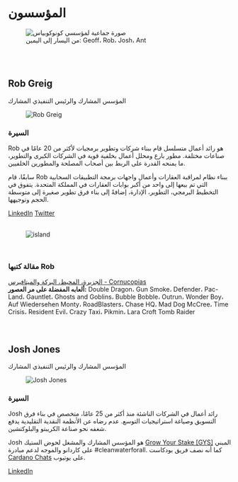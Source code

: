 # المؤسسون  

<figure className="img-center">
  <img src="/images/team/founders-group.avif" alt="صورة جماعية لمؤسسي كونوكوبياس" />
  <figcaption>من اليسار إلى اليمين: Geoff، Rob، Josh، Ant</figcaption>
</figure>  

</br>  
</br>  

## Rob Greig  

<div className="text-xs uppercase tracking-wide text-white/60 mb-2">المؤسس المشارك والرئيس التنفيذي المشارك</div>  

<figure className="img-center">
  <img src="/images/team/rob-greig.avif" alt="Rob Greig" />
</figure>  

### السيرة  
Rob هو رائد أعمال متسلسل قام ببناء شركات وتطوير برمجيات لأكثر من 20 عامًا في صناعات مختلفة. مطور بارع ومحلل أعمال بخلفية قوية في الشركات الكبرى والتطوير، ما يمنحه القدرة على الربط بين أصحاب المصلحة والمطورين الخلفيين.  

سابقًا، قام Rob ببناء نظام لمراقبة العقارات وأعمال واجهات برمجة التطبيقات السحابية التي تم بيعها إلى واحد من أكبر بوابات العقارات في المملكة المتحدة. يتفوق في التخطيط البرمجي، التطوير، الإدارة، إضافةً إلى بناء فرق تطوير صغيرة إلى متوسطة الحجم وتوجيهها.  

<div className="mt-3 flex flex-wrap gap-3">
  <a href="https://www.linkedin.com/in/rob-greig-2076b053" target="_blank" rel="noopener noreferrer" className="underline">LinkedIn</a>
  <a href="https://twitter.com/RobGreig3" target="_blank" rel="noopener noreferrer" className="underline">Twitter</a>
</div>  

</br>  

<figure className="img-center">
  <img src="/images/team/island.avif" alt="island" />
</figure>  

</br>  

### <span className="text-orange-500 font-semibold">مقالة كتبها Rob</span>  
<div className="space-y-3">
  <a href="https://cornucopias.io/blog/the-island-the-ocean-the-pond-and-the-metaverse" target="_blank" rel="noopener noreferrer" className="block rounded-xl border border-white/10 bg-zinc-900/60 p-4 hover:bg-zinc-900/80 transition">
    الجزيرة، المحيط، البركة والميتافيرس - Cornucopias
  </a>
</div>  

<div className="note-box success transparent mt-4">
  <b>ألعابه المفضلة على مر العصور:</b> Double Dragon، Gun Smoke، Defender، Pac-Land، Gauntlet، Ghosts and Goblins، Bubble Bobble، Outrun، Wonder Boy، Auf Wiedersehen Monty، RoadBlasters، Chase HQ، Mad Dog McCree، Time Crisis، Resident Evil، Crazy Taxi، Pikmin، Lara Croft Tomb Raider
</div>  

</br>  
</br>  

## Josh Jones  

<div className="text-xs uppercase tracking-wide text-white/60 mb-2">المؤسس المشارك والرئيس التنفيذي المشارك</div>  

<figure className="img-center">
  <img src="/images/team/josh-jones.avif" alt="Josh Jones" />
</figure>  

### السيرة  
Josh رائد أعمال في الشركات الناشئة منذ أكثر من 25 عامًا، متخصص في بناء فرق التسويق وصياغة استراتيجيات التوسع. عدم رضاه عن الأنظمة النقدية التقليدية يدفع شغفه نحو صناعة الكريبتو والبلوكتشين.  

Josh هو المؤسس المشارك والمشغل لحوض الستيك <a href="https://x.com/GrowYourStake" target="_blank" rel="noopener noreferrer">Grow Your Stake [GYS]</a> المبني على كاردانو والموجه لدعم مبادرة #cleanwaterforall. كما أنه نصف فريق بودكاست <a href="https://www.youtube.com/c/CardanoChats" target="_blank" rel="noopener noreferrer">Cardano Chats</a> على يوتيوب.  

<div className="mt-3 flex flex-wrap gap-3">
  <a href="https://www.linkedin.com/in/joshjones2000" target="_blank" rel="noopener noreferrer" className="underline">LinkedIn</a>
  <a href="https://twitter.com/keyofjoshua" target="_blank" rel="noopener noreferrer" className="_
